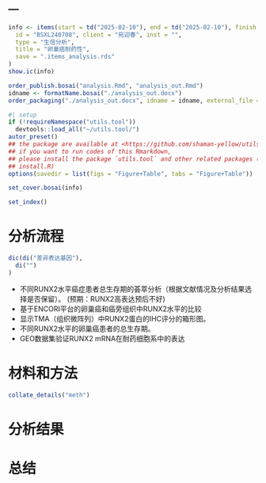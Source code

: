 ---
---

```r
info <- items(start = td("2025-02-10"), end = td("2025-02-10"), finish = td("2025-02-10"),
  id = "BSXL240708", client = "宛迎春", inst = "",
  type = "生信分析",
  title = "卵巢癌耐药性",
  save = ".items_analysis.rds"
)
show.ic(info)

order_publish.bosai("analysis.Rmd", "analysis_out.Rmd")
idname <- formatName.bosai("./analysis_out.docx")
order_packaging("./analysis_out.docx", idname = idname, external_file = NULL)
```

```r
#| setup
if (!requireNamespace("utils.tool"))
  devtools::load_all("~/utils.tool/")
autor_preset()
## the package are available at <https://github.com/shaman-yellow/utils.tool>
## if you want to run codes of this Rmarkdown,
## please install the package `utils.tool` and other related packages (run
## install.R)
options(savedir = list(figs = "Figure+Table", tabs = "Figure+Table"))
```

```r
set_cover.bosai(info)
```

```r
set_index()
```

# 分析流程 {#abstract}

```r
dic(di("差异表达基因"),
  di("")
)

```

- 不同RUNX2水平癌症患者总生存期的荟萃分析（根据文献情况及分析结果选择是否保留）。
  (预期：RUNX2高表达预后不好)
- 基于ENCORI平台的卵巢癌和癌旁组织中RUNX2水平的比较
- 显示TMA（组织微阵列）中RUNX2蛋白的IHC评分的箱形图。
- 不同RUNX2水平的卵巢癌患者的总生存期。
- GEO数据集验证RUNX2 mRNA在耐药细胞系中的表达

# 材料和方法 {#introduction}

```r
collate_details("meth")
```

# 分析结果 {#workflow}



# 总结 {#conclusion}

